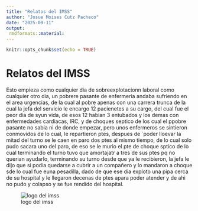 ```yaml
---
title: "Relatos del IMSS"
author: "Josue Moises Cutz Pacheco"
date: "2025-09-11"
output:
 rmdformats::material:
---
```

```r
knitr::opts_chunk$set(echo = TRUE)
```
# Relatos del IMSS 
Esto empieza como cualquier dia de sobreexplotacionn laboral como cualquier otro dia, un pobrere pasante de enfermeria andaba sufriendo en el area urgencias, de la cual al pobre apenas con una carrera trunca de la cual la jefa del servicio le encargo 12 pacienetes a su cargo, del cual fue el peor dia de syun  vida, de esos 12 habian 3 entubados y los demas con enfermedades cardiacas, IRC, y de choques septico de los cual el ppobre pasante no sabia ni de donde empezar, pero unos enfermeros se sintieron conmovidos de lo cual, le repartieron ptes, despues de ´poder lloevar la mitad del turno se le caen en paro dos ptes al mismo tiempo, de lo cual solo pudo sacara uno del paro, de eso se le murio el pte de choque sptico de lo cual terminando el turno tuvo que amortajatr a tres de sus ptes pq no querian ayudarlo, terminando su turno desde que ya le recibieron, la jefa le dijo que si podia quedarse a cubrir a un compañero y lo mandaron a choque sde lo cual fue euna pesadilla, dado de que ese dia exploto una pipa cerca de su hospital y le llegaron decenas de ptes apara poder atender y de ahi no pudo y colapso y se fue rendido del hospital. 


![logo del imss](https://i.pinimg.com/736x/e2/47/84/e247845b29e4dffd27cd86a88920c2cf.jpg)


